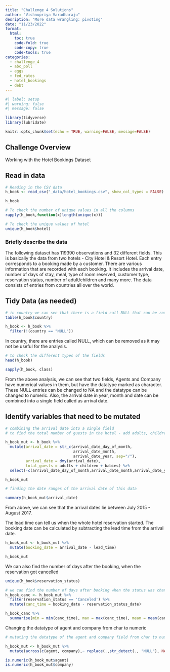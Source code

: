 ```yaml
---
title: "Challenge 4 Solutions"
author: "Vishnupriya Varadharaju"
desription: "More data wrangling: pivoting"
date: "11/23/2022"
format:
  html:
    toc: true
    code-fold: true
    code-copy: true
    code-tools: true
categories:
  - challenge_4
  - abc_poll
  - eggs
  - fed_rates
  - hotel_bookings
  - debt
---
```


```r
#| label: setup
#| warning: false
#| message: false

library(tidyverse)
library(lubridate)

knitr::opts_chunk$set(echo = TRUE, warning=FALSE, message=FALSE)
```

## Challenge Overview

 Working with the Hotel Bookings Dataset
 
## Read in data

```r
# Reading in the CSV data
h_book <- read_csv("_data/hotel_bookings.csv", show_col_types = FALSE)

h_book
```


```r
# To check the number of unique values in all the columns
rapply(h_book,function(x)length(unique(x)))

# To check the unique values of hotel
unique(h_book$hotel)

```


### Briefly describe the data

The following dataset has 119390 observations and 32 different fields. This is basically the data from two hotels - City Hotel & Resort Hotel. Each entry corresponds to a booking made by a customer. There are various information that are recorded with each booking. It includes the arrival date, number of days of stay, meal, type of room reserved, customer type, reservation status, number of adult/children and many more. The data consists of entries from countries all over the world.
 

## Tidy Data (as needed)

```r
# in country we can see that there is a field call NULL that can be removed
table(h_book$country)

h_book <- h_book %>% 
  filter(!(country == "NULL"))
```

In country, there are entries called NULL, which can be removed as it may not be useful for the analysis.

```r
# to check the different types of the fields
head(h_book)

sapply(h_book, class)
```

From the above analysis, we can see that two fields, Agents and Company have numerical values in them, but have the datatype marked as character. These NULL entries can be changed to NA and the datatype can be changed to numeric. Also, the arrival date in year, month and date can be combined into a single field called as arrival date. 


## Identify variables that need to be mutated


```r
# combining the arrival date into a single field
# to find the total number of guests in the hotel - add adults, children and babies

h_book_mut <- h_book %>% 
  mutate(arrival_date = str_c(arrival_date_day_of_month,
                              arrival_date_month,
                              arrival_date_year, sep="/"),
         arrival_date = dmy(arrival_date),
         total_guests = adults + children + babies) %>% 
  select(-c(arrival_date_day_of_month,arrival_date_month,arrival_date_year))

h_book_mut

# finding the date ranges of the arrival date of this data

summary(h_book_mut$arrival_date)

```
From above, we can see that the arrival dates lie between July 2015 - August 2017.



The lead time can tell us when the whole hotel reservation started. The booking date can be calculated by subtracting the lead time from the arrival date.

```r
h_book_mut <- h_book_mut %>%
  mutate(booking_date = arrival_date - lead_time)

h_book_mut
```

We can also find the number of days after the booking, when the reservation got cancelled

```r
unique(h_book$reservation_status)

# we can find the number of days after booking when the status was changed to cancelled
h_book_canc <- h_book_mut %>%
  filter(reservation_status == 'Canceled') %>%
  mutate(canc_time = booking_date - reservation_status_date)

h_book_canc %>%
  summarise(min = min(canc_time), max = max(canc_time), mean = mean(canc_time), median = median(canc_time))
```


Changing the datatype of agent and company from char to numeric

```r
# mutating the datatype of the agent and company field from char to numeric

h_book_mut <- h_book_mut %>%
  mutate(across(c(agent, company),~ replace(.,str_detect(., "NULL"), NA))) %>% mutate_at(vars(agent, company),as.numeric)

is.numeric(h_book_mut$agent)
is.numeric(h_book_mut$company)
```


